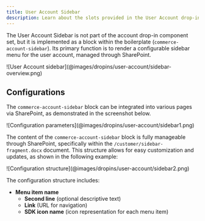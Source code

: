 ```yaml
---
title: User Account Sidebar
description: Learn about the slots provided in the User Account drop-in.
---
```



The User Account Sidebar is not part of the account drop-in component set, but it is implemented as a block within the boilerplate (`commerce-account-sidebar`). Its primary function is to render a configurable sidebar menu for the user account, managed through SharePoint.

<Diagram caption="User Account sidebar">
  ![User Account sidebar](@images/dropins/user-account/sidebar-overview.png)
</Diagram>

## Configurations

The `commerce-account-sidebar` block can be integrated into various pages via SharePoint, as demonstrated in the screenshot below.

<Diagram caption="Configuration parameters">
  ![Configuration parameters](@images/dropins/user-account/sidebar1.png)
</Diagram>

The content of the `commerce-account-sidebar` block is fully manageable through SharePoint, specifically within the `/customer/sidebar-fragment.docx` document. This structure allows for easy customization and updates, as shown in the following example:

<Diagram caption="Configuration structure">
  ![Configuration structure](@images/dropins/user-account/sidebar2.png)
</Diagram>

The configuration structure includes:

* **Menu item name**
  * **Second line** (optional descriptive text)
  * **Link** (URL for navigation)
  * **SDK icon name** (icon representation for each menu item)
